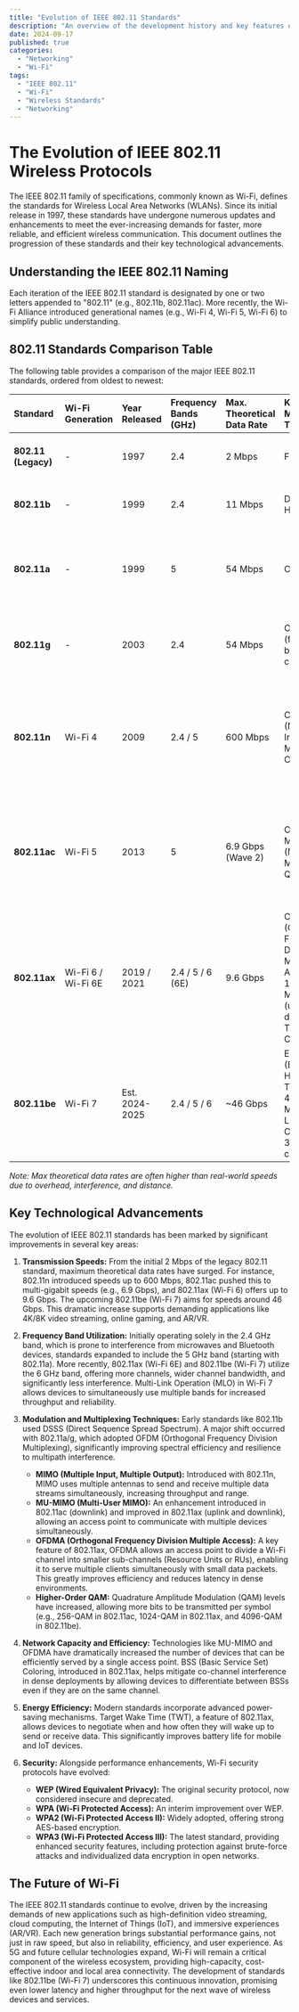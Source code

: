 ```yaml
---
title: "Evolution of IEEE 802.11 Standards"
description: "An overview of the development history and key features of the IEEE 802.11 Wi-Fi standards."
date: 2024-09-17
published: true
categories: 
  - "Networking"
  - "Wi-Fi"
tags: 
  - "IEEE 802.11"
  - "Wi-Fi"
  - "Wireless Standards"
  - "Networking"
---
```


# The Evolution of IEEE 802.11 Wireless Protocols

The IEEE 802.11 family of specifications, commonly known as Wi-Fi, defines the standards for Wireless Local Area Networks (WLANs). Since its initial release in 1997, these standards have undergone numerous updates and enhancements to meet the ever-increasing demands for faster, more reliable, and efficient wireless communication. This document outlines the progression of these standards and their key technological advancements.

## Understanding the IEEE 802.11 Naming

Each iteration of the IEEE 802.11 standard is designated by one or two letters appended to "802.11" (e.g., 802.11b, 802.11ac). More recently, the Wi-Fi Alliance introduced generational names (e.g., Wi-Fi 4, Wi-Fi 5, Wi-Fi 6) to simplify public understanding.

## 802.11 Standards Comparison Table

The following table provides a comparison of the major IEEE 802.11 standards, ordered from oldest to newest:

| Standard             | Wi-Fi Generation | Year Released | Frequency Bands (GHz) | Max. Theoretical Data Rate | Key Modulation / Technology                                  | Notable Features                                                                                                |
| :------------------- | :--------------- | :------------ | :-------------------- | :------------------------- | :----------------------------------------------------------- | :-------------------------------------------------------------------------------------------------------------- |
| **802.11 (Legacy)** | -                | 1997          | 2.4                   | 2 Mbps                     | FHSS, DSSS                                                   | Foundation standard, basic wireless connectivity.                                                               |
| **802.11b** | -                | 1999          | 2.4                   | 11 Mbps                    | DSSS, CCK, HR-DSSS                                           | Higher speed than legacy, widespread adoption.                                                                  |
| **802.11a** | -                | 1999          | 5                     | 54 Mbps                    | OFDM                                                         | Higher speed, less interference (5 GHz band), but shorter range than 802.11b.                                 |
| **802.11g** | -                | 2003          | 2.4                   | 54 Mbps                    | OFDM, DSSS (for backward compatibility)                      | Combines 802.11a speeds with 802.11b range and compatibility.                                                 |
| **802.11n** | Wi-Fi 4          | 2009          | 2.4 / 5               | 600 Mbps                   | OFDM, MIMO (Multiple Input, Multiple Output)                 | Introduction of MIMO, channel bonding (up to 40MHz), frame aggregation. Significantly improved throughput.    |
| **802.11ac** | Wi-Fi 5          | 2013          | 5                     | 6.9 Gbps (Wave 2)          | OFDM, MU-MIMO (Multi-User MIMO), 256-QAM                     | Wider channels (80MHz, 160MHz optional), more spatial streams, beamforming, MU-MIMO (downlink).                 |
| **802.11ax** | Wi-Fi 6 / Wi-Fi 6E | 2019 / 2021   | 2.4 / 5 / 6 (6E)      | 9.6 Gbps                   | OFDMA (Orthogonal Frequency Division Multiple Access), 1024-QAM, MU-MIMO (uplink & downlink), TWT, BSS Coloring | Improved efficiency in dense environments, better battery life for devices (TWT), Wi-Fi 6E adds 6 GHz band. |
| **802.11be** | Wi-Fi 7          | Est. 2024-2025| 2.4 / 5 / 6           | ~46 Gbps                   | EHT (Extremely High Throughput), 4096-QAM, MLO (Multi-Link Operation), 320 MHz channels | Focus on extremely high throughput, lower latency, improved reliability via MLO, wider channels.                |

*Note: Max theoretical data rates are often higher than real-world speeds due to overhead, interference, and distance.*

## Key Technological Advancements

The evolution of IEEE 802.11 standards has been marked by significant improvements in several key areas:

1.  **Transmission Speeds:**
    From the initial 2 Mbps of the legacy 802.11 standard, maximum theoretical data rates have surged. For instance, 802.11n introduced speeds up to 600 Mbps, 802.11ac pushed this to multi-gigabit speeds (e.g., 6.9 Gbps), and 802.11ax (Wi-Fi 6) offers up to 9.6 Gbps. The upcoming 802.11be (Wi-Fi 7) aims for speeds around 46 Gbps. This dramatic increase supports demanding applications like 4K/8K video streaming, online gaming, and AR/VR.

2.  **Frequency Band Utilization:**
    Initially operating solely in the 2.4 GHz band, which is prone to interference from microwaves and Bluetooth devices, standards expanded to include the 5 GHz band (starting with 802.11a). More recently, 802.11ax (Wi-Fi 6E) and 802.11be (Wi-Fi 7) utilize the 6 GHz band, offering more channels, wider channel bandwidth, and significantly less interference. Multi-Link Operation (MLO) in Wi-Fi 7 allows devices to simultaneously use multiple bands for increased throughput and reliability.

3.  **Modulation and Multiplexing Techniques:**
    Early standards like 802.11b used DSSS (Direct Sequence Spread Spectrum). A major shift occurred with 802.11a/g, which adopted OFDM (Orthogonal Frequency Division Multiplexing), significantly improving spectral efficiency and resilience to multipath interference.
    * **MIMO (Multiple Input, Multiple Output):** Introduced with 802.11n, MIMO uses multiple antennas to send and receive multiple data streams simultaneously, increasing throughput and range.
    * **MU-MIMO (Multi-User MIMO):** An enhancement introduced in 802.11ac (downlink) and improved in 802.11ax (uplink and downlink), allowing an access point to communicate with multiple devices simultaneously.
    * **OFDMA (Orthogonal Frequency Division Multiple Access):** A key feature of 802.11ax, OFDMA allows an access point to divide a Wi-Fi channel into smaller sub-channels (Resource Units or RUs), enabling it to serve multiple clients simultaneously with small data packets. This greatly improves efficiency and reduces latency in dense environments.
    * **Higher-Order QAM:** Quadrature Amplitude Modulation (QAM) levels have increased, allowing more bits to be transmitted per symbol (e.g., 256-QAM in 802.11ac, 1024-QAM in 802.11ax, and 4096-QAM in 802.11be).

4.  **Network Capacity and Efficiency:**
    Technologies like MU-MIMO and OFDMA have dramatically increased the number of devices that can be efficiently served by a single access point. BSS (Basic Service Set) Coloring, introduced in 802.11ax, helps mitigate co-channel interference in dense deployments by allowing devices to differentiate between BSSs even if they are on the same channel.

5.  **Energy Efficiency:**
    Modern standards incorporate advanced power-saving mechanisms. Target Wake Time (TWT), a feature of 802.11ax, allows devices to negotiate when and how often they will wake up to send or receive data. This significantly improves battery life for mobile and IoT devices.

6.  **Security:**
    Alongside performance enhancements, Wi-Fi security protocols have evolved:
    * **WEP (Wired Equivalent Privacy):** The original security protocol, now considered insecure and deprecated.
    * **WPA (Wi-Fi Protected Access):** An interim improvement over WEP.
    * **WPA2 (Wi-Fi Protected Access II):** Widely adopted, offering strong AES-based encryption.
    * **WPA3 (Wi-Fi Protected Access III):** The latest standard, providing enhanced security features, including protection against brute-force attacks and individualized data encryption in open networks.

## The Future of Wi-Fi

The IEEE 802.11 standards continue to evolve, driven by the increasing demands of new applications such as high-definition video streaming, cloud computing, the Internet of Things (IoT), and immersive experiences (AR/VR). Each new generation brings substantial performance gains, not just in raw speed, but also in reliability, efficiency, and user experience. As 5G and future cellular technologies expand, Wi-Fi will remain a critical component of the wireless ecosystem, providing high-capacity, cost-effective indoor and local area connectivity. The development of standards like 802.11be (Wi-Fi 7) underscores this continuous innovation, promising even lower latency and higher throughput for the next wave of wireless devices and services.